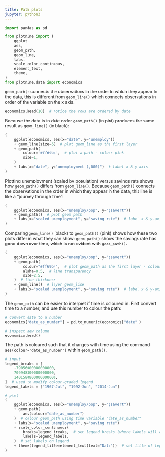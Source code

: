 ```yaml
---
title: Path plots
jupyter: python3
---
```


```python
import pandas as pd

from plotnine import (
    ggplot,
    aes,
    geom_path,
    geom_line,
    labs,
    scale_color_continuous,
    element_text,
    theme,
)
from plotnine.data import economics
```


`geom_path()` connects the observations in the order in which they appear in the data, this is different from `geom_line()` which connects observations in order of the variable on the x axis.


```python
economics.head(10)  # notice the rows are ordered by date
```

Because the data is in date order `geom_path()` (in pint) produces the same result as `geom_line()` (in black):

```python
(
    ggplot(economics, aes(x="date", y="unemploy"))
    + geom_line(size=5)  # plot geom_line as the first layer
    + geom_path(
        colour="#ff69b4",  # plot a path - colour pink
        size=1,
    )
    + labs(x="date", y="unemployment (,000)")  # label x & y-axis
)
```

Plotting unemployment (scaled by population) versus savings rate shows how `geom_path()` differs from `geom_line()`. Because `geom_path()` connects the observations in the order in which they appear in the data, this line is like a "journey through time":

```python
(
    ggplot(economics, aes(x="unemploy/pop", y="psavert"))
    + geom_path()  # plot geom path
    + labs(x="scaled unemployment", y="saving rate")  # label x & y-axis
)
```

Comparing `geom_line()` (black) to `geom_path()` (pink) shows how these two plots differ in what they can show: `geom_path()` shows the savings rate has gone down over time, which is not evident with `geom_path()`.

```python
(
    ggplot(economics, aes(x="unemploy/pop", y="psavert"))
    + geom_path(
        colour="#ff69b4",  # plot geom_path as the first layer - colour pink
        alpha=0.5,  # line transparency
        size=2.5,
    )  # line thickness
    + geom_line()  # layer geom_line
    + labs(x="scaled unemployment", y="saving rate")  # label x & y-axis
)
```

The `geom_path` can be easier to interpret if time is coloured in. First convert time to a number, and use this number to colour the path:

```python
# convert date to a number
economics["date_as_number"] = pd.to_numeric(economics["date"])
```

```python
# inspect new column
economics.head()
```

The path is coloured such that it changes with time using the command `aes(colour='date_as_number')` within `geom_path()`.

```python
# input
legend_breaks = [
    -79056000000000000,
    709948800000000000,
    1401580800000000000,
]  # used to modify colour-graded legend
legend_labels = ["1967-Jul", "1992-Jun", "2014-Jun"]

# plot
(
    ggplot(economics, aes(x="unemploy/pop", y="psavert"))
    + geom_path(
        aes(colour="date_as_number")
    )  # colour geom_path using time variable "date_as_number"
    + labs(x="scaled unemployment", y="saving rate")
    + scale_color_continuous(
        breaks=legend_breaks,  # set legend breaks (where labels will appear)
        labels=legend_labels,
    )  # set labels on legend
    + theme(legend_title=element_text(text="Date"))  # set title of legend
)
```

